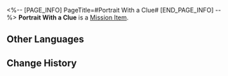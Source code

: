 <%-- [PAGE_INFO]
PageTitle=#Portrait With a Clue#
[END_PAGE_INFO] --%>
{{Item Infobox
|id          = 149977
|image       = Item Portrait With a Clue.png
|type        = Mission Item
|invCategory = Missions
|rarity      = 1
|effect      = 
|description = A small circular frame with a portrait. The expression of the man dressed in an old military uniform in the frame is... complicated.<br />A clockwise-pointing arrow is drawn on the back, accompanied by the phrase "The next clue sleeps soundly in the shade of the arch."
}}
{{Description|''"What will become of Belobog in a hundred years? Well, you'll have to see it through your eyes."''}}
'''Portrait With a Clue''' is a [[Mission Item]].

==Other Languages==
{{Other Languages
|en   = Portrait With a Clue
|zhs  = 记录着线索的肖像
|zht  = 記錄著線索的肖像
|ja   = 手がかりが書かれた肖像写真
|ko   = 단서가 기록된 초상
|es   = Retrato con una pista
|fr   = Portrait avec un indice
|ru   = Портрет с подсказкой
|th   = ภาพบุคคลที่มีเบาะแสอยู่
|vi   = Chân Dung Ghi Manh Mối
|de   = Porträt mit einem Hinweis
|id   = Potret Berpetunjuk
|pt   = Retrato com Uma Pista
}}

==Change History==
{{Change History|1.0}}